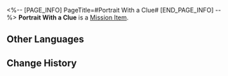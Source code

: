 <%-- [PAGE_INFO]
PageTitle=#Portrait With a Clue#
[END_PAGE_INFO] --%>
{{Item Infobox
|id          = 149977
|image       = Item Portrait With a Clue.png
|type        = Mission Item
|invCategory = Missions
|rarity      = 1
|effect      = 
|description = A small circular frame with a portrait. The expression of the man dressed in an old military uniform in the frame is... complicated.<br />A clockwise-pointing arrow is drawn on the back, accompanied by the phrase "The next clue sleeps soundly in the shade of the arch."
}}
{{Description|''"What will become of Belobog in a hundred years? Well, you'll have to see it through your eyes."''}}
'''Portrait With a Clue''' is a [[Mission Item]].

==Other Languages==
{{Other Languages
|en   = Portrait With a Clue
|zhs  = 记录着线索的肖像
|zht  = 記錄著線索的肖像
|ja   = 手がかりが書かれた肖像写真
|ko   = 단서가 기록된 초상
|es   = Retrato con una pista
|fr   = Portrait avec un indice
|ru   = Портрет с подсказкой
|th   = ภาพบุคคลที่มีเบาะแสอยู่
|vi   = Chân Dung Ghi Manh Mối
|de   = Porträt mit einem Hinweis
|id   = Potret Berpetunjuk
|pt   = Retrato com Uma Pista
}}

==Change History==
{{Change History|1.0}}